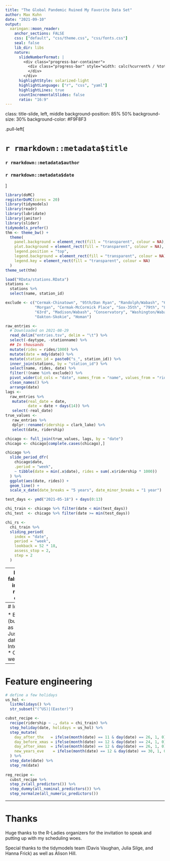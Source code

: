 ```yaml
---
title: "The Global Pandemic Ruined My Favorite Data Set"
author: Max Kuhn
date: "2021-09-10"
output:
  xaringan::moon_reader:
    anchor_sections: FALSE
    css: ["default", "css/theme.css", "css/fonts.css"]
    seal: false 
    lib_dir: libs
    nature:
      slideNumberFormat: |
        <div class="progress-bar-container">
          <div class="progress-bar" style="width: calc(%current% / %total% * 100%);">
          </div>
        </div>
      highlightStyle: solarized-light
      highlightLanguage: ["r", "css", "yaml"]
      highlightLines: true
      countIncrementalSlides: false
      ratio: "16:9"
---
```


class: title-slide, left, middle
background-position: 85% 50%
background-size: 30%
background-color: #F9F8F3

.pull-left[

# `r rmarkdown::metadata$title`

### `r rmarkdown::metadata$author`

### `r rmarkdown::metadata$date`
]

```r
library(doMC)
registerDoMC(cores = 20)
library(tidymodels)
library(readr)
library(lubridate)
library(janitor)
library(slider)
tidymodels_prefer()
thm <- theme_bw() + 
  theme(
    panel.background = element_rect(fill = "transparent", colour = NA), 
    plot.background = element_rect(fill = "transparent", colour = NA),
    legend.position = "top",
    legend.background = element_rect(fill = "transparent", colour = NA),
    legend.key = element_rect(fill = "transparent", colour = NA)
  )
theme_set(thm)
```

```r
load("RData/stations.RData")
stations <- 
  stations %>% 
  select(name, station_id)

exclude <- c("Cermak-Chinatown", "95th/Dan Ryan", "Randolph/Wabash", "69th", 
             "Morgan", "Cermak-McCormick Place", "Sox-35th", "79th", "87th", 
             "63rd", "Madison/Wabash", "Conservatory", "Washington/Wabash", 
             "Oakton-Skokie", "Homan")

raw_entries <-
  # Downloaded on 2021-08-29
  read_delim("entries.tsv", delim = "\t") %>%
  select(-daytype, -stationname) %>%
  ## In thousands
  mutate(rides = rides/1000) %>%
  mutate(date = mdy(date)) %>%
  mutate(station_id = paste0("s_", station_id)) %>%
  inner_join(stations, by = "station_id") %>%
  select(name, rides, date) %>%
  filter(!(name %in% exclude)) %>% 
  pivot_wider(id_cols = "date", names_from = "name", values_from = "rides", values_fn = mean) %>% 
  clean_names() %>% 
  arrange(date)
lags <- 
  raw_entries %>%
   mutate(real_date = date,
          date = date + days(14)) %>%
   select(-real_date)
true_values <-
   raw_entries %>%
   dplyr::rename(ridership = clark_lake) %>%
   select(date, ridership)

chicago <- full_join(true_values, lags, by = "date")
chicago <- chicago[complete.cases(chicago),]
```


```r
chicago %>%
  slide_period_dfr(
    chicago$date, 
    .period = "week", 
    ~ tibble(date = min(.x$date), rides = sum(.x$ridership * 1000))
  ) %>%
  ggplot(aes(date, rides)) +
  geom_line() + 
  scale_x_date(date_breaks = "5 years", date_minor_breaks = "1 year")
```
```r
test_days <- ymd("2021-05-18") + days(0:13)

chi_train <- chicago %>% filter(date < min(test_days))
chi_test  <- chicago %>% filter(date >= min(test_days))
```

```r
chi_rs <-
  chi_train %>%
  sliding_period(
    index = "date",  
    period = "week",
    lookback = 52 * 18,
    assess_stop = 2,
    step = 2
  )
```


---
layout: false
class: inverse, middle, center

# [`tidymodels.org`](https://www.tidymodels.org/)

# _Tidy Modeling with R_ ([`tmwr.org`](https://www.tmwr.org/))



---
# Ideas

* BAU (business as usual)
* Just new data
* Interactions
* Case weights


---
# Feature engineering

```r
# define a few holidays
us_hol <- 
  listHolidays() %>% 
  str_subset("(^US)|(Easter)")

cubst_recipe <- 
  recipe(ridership ~ ., data = chi_train) %>% 
  step_holiday(date, holidays = us_hol) %>% 
  step_mutate(
    day_after_thx   = ifelse(month(date) == 11 & day(date) == 26, 1, 0),
    day_before_xmas = ifelse(month(date) == 12 & day(date) == 24, 1, 0),
    day_after_xmas  = ifelse(month(date) == 12 & day(date) == 26, 1, 0),
    new_years_eve    = ifelse(month(date) == 12 & day(date) == 30, 1, 0)
  ) %>% 
  step_date(date) %>% 
  step_rm(date) 
  
reg_recipe <- 
  cubst_recipe %>% 
  step_zv(all_predictors()) %>% 
  step_dummy(all_nominal_predictors()) %>% 
  step_normalze(all_numeric_predictors())

```


---
# Thanks

Huge thanks to the R-Ladies organizers for the invitation to speak and putting up with my scheduling woes. 

Special thanks to the tidymodels team (Davis Vaughan, Julia Silge, and Hanna Frick) as well as Alison Hill.

